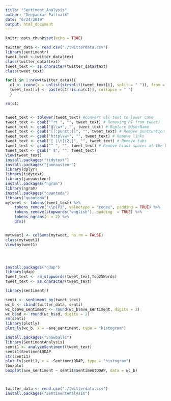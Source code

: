 ---
title: "Sentiment_Analysis"
author: "Deepankar Pattnaik"
date: "6/24/2019"
output: html_document
---

```{r setup, include=FALSE}
knitr::opts_chunk$set(echo = TRUE)
```

```{r}
twitter_data <- read.csv("./twitterdata.csv")
library(sentimentr)
tweet_text <-twitter_data$text
class(twitter_data$text)
tweet_text <- as.character(twitter_data$text)
class(tweet_text)

for(i in 1:nrow(twitter_data)){
  c1 <- iconv(x = unlist(strsplit(tweet_text[i], split = " ")), from = "latin1", to = "ASCII")
  tweet_text[i] <- paste(c1[!is.na(c1)], collapse = " ")
  }

rm(c1)


tweet_text <- tolower(tweet_text) #convert all text to lower case
tweet_text <- gsub("^rt ", "", tweet_text) # Removing RT from tweet)
tweet_text <- gsub("@\\w+", "", tweet_text) # Replace @UserName
tweet_text <- gsub("[[:punct:]]", "", tweet_text) # Remove punctuation
tweet_text <- gsub("http\\w+", "", tweet_text) # Remove links
tweet_text <- gsub("[ |\t]{2,}", "", tweet_text) # Remove tabs
tweet_text <- gsub("^ ", "", tweet_text) # Remove blank spaces at the beginning
tweet_text <- gsub(" $", "", tweet_text)
View(tweet_text)
install.packages("tidytext")
install.packages("janeaustenr")
library(dplyr)
library(tidytext)
library(janeaustenr)
install.packages("ngram")
library(ngram)
install.packages("quanteda")
library("quanteda")
mytweet <- tokens(tweet_text) %>%
    tokens_remove("\\p{P}", valuetype = "regex", padding = TRUE) %>%
    tokens_remove(stopwords("english"), padding  = TRUE) %>%
    tokens_ngrams(n = 2) %>%
    dfm()


mytweet1 <- colSums(mytweet, na.rm = FALSE)
class(mytweet1)
View(mytweet1)




install.packages("qdap")
library(qdap)
tweet_text <- rm_stopwords(tweet_text,Top25Words)
tweet_text <- as.character(tweet_text)


```


```{r}
library(sentimentr)

senti <- sentiment_by(tweet_text) 
wc_b <- cbind(twitter_data, senti)
wc_b$ave_sentiment <- round(wc_b$ave_sentiment, digits = 2)
wc_b$sd <- round(wc_b$sd, digits = 2)
rm(senti)
library(plotly)
plot_ly(wc_b, x = ~ave_sentiment, type = "histogram")

```

```{r}
install.packages("SnowballC")
library(SentimentAnalysis)
senti1 <- analyzeSentiment(tweet_text)
senti1$SentimentQDAP
str(senti1)
plot_ly(senti1, x = ~SentimentQDAP, type = "histogram")
?boxplot
boxplot(ave_sentiment ~ senti1$SentimentQDAP, data = wc_b)




```


```{r}
twitter_data <- read.csv("./twitterdata.csv")
install.packages("SentimentAnalysis")


```

